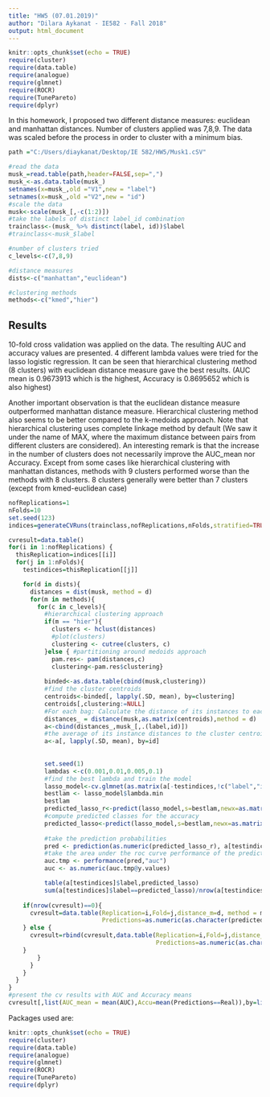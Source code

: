 ```yaml
---
title: "HW5 (07.01.2019)"
author: "Dilara Aykanat - IE582 - Fall 2018"
output: html_document
---
```


```r
knitr::opts_chunk$set(echo = TRUE)
require(cluster)
require(data.table)
require(analogue)
require(glmnet)
require(ROCR)
require(TunePareto)
require(dplyr)
```

In this homework, I proposed two different distance measures: euclidean and manhattan distances.
Number of clusters applied was 7,8,9.
The data was scaled before the process in order to cluster with a minimum bias.

```r
path ="C:/Users/diaykanat/Desktop/IE 582/HW5/Musk1.cSV"

#read the data
musk_=read.table(path,header=FALSE,sep=",")
musk_<-as.data.table(musk_)
setnames(x=musk_,old ="V1",new = "label")
setnames(x=musk_,old ="V2",new = "id")
#scale the data
musk<-scale(musk_[,-c(1:2)])
#take the labels of distinct label_id combination
trainclass<-(musk_ %>% distinct(label, id))$label
#trainclass<-musk_$label

#number of clusters tried
c_levels<-c(7,8,9)

#distance measures
dists<-c("manhattan","euclidean")

#clustering methods
methods<-c("kmed","hier")
```

## Results

10-fold cross validation was applied on the data. The resulting AUC and accuracy values are presented.
4 different lambda values were tried for the lasso logistic regression.
It can be seen that hierarchical clustering method (8 clusters) with euclidean distance measure gave the best results. (AUC mean is 0.9673913 which is the highest, Accuracy is 0.8695652 which is also highest)

Another important observation is that the euclidean distance measure outperformed manhattan distance measure. Hierarchical clustering method also seems to be better compared to the k-medoids approach. Note that hierarchical clustering uses complete linkage method by default (We saw it under the name of MAX, where the maximum distance between pairs from different clusters are considered). An interesting remark is that the increase in the number of clusters does not necessarily improve the AUC_mean nor Accuracy. Except from some cases like hierarchical clustering with manhattan distances, methods with 9 clusters performed worse than the methods with 8 clusters.  8 clusters generally were better than 7 clusters (except from kmed-euclidean case)



```r
nofReplications=1
nFolds=10
set.seed(123)
indices=generateCVRuns(trainclass,nofReplications,nFolds,stratified=TRUE)

cvresult=data.table()
for(i in 1:nofReplications) {
  thisReplication=indices[[i]]
  for(j in 1:nFolds){
    testindices=thisReplication[[j]]

    for(d in dists){
      distances = dist(musk, method = d)
      for(m in methods){
        for(c in c_levels){
          #hierarchical clustering approach
          if(m == "hier"){
            clusters <- hclust(distances)
            #plot(clusters)
            clustering <- cutree(clusters, c)
          }else { #partitioning around medoids approach
            pam.res<- pam(distances,c)
            clustering<-pam.res$clustering}
    
          binded<-as.data.table(cbind(musk,clustering))
          #find the cluster centroids
          centroids<-binded[, lapply(.SD, mean), by=clustering]
          centroids[,clustering:=NULL]
          #For each bag: Calculate the distance of its instances to each cluster centroid
          distances_ = distance(musk,as.matrix(centroids),method = d)
          a<-cbind(distances_,musk_[,.(label,id)])
          #the average of its instance distances to the cluster centroids
          a<-a[, lapply(.SD, mean), by=id]
          
          
          set.seed(1)
          lambdas <-c(0.001,0.01,0.005,0.1)
          #find the best lambda and train the model
          lasso_model<-cv.glmnet(as.matrix(a[-testindices,!c("label","id")]),as.factor(a[-testindices]$label),alpha=1,lambda=lambdas,family="binomial",type.measure = 'class')
          bestlam <- lasso_model$lambda.min
          bestlam
          predicted_lasso_r<-predict(lasso_model,s=bestlam,newx=as.matrix(a[testindices,!c("label","id")]),type="response")
          #compute predicted classes for the accuracy
          predicted_lasso<-predict(lasso_model,s=bestlam,newx=as.matrix(a[testindices,!c("label","id")]),type="class")
          
          #take the prediction probabilities
          pred <- prediction(as.numeric(predicted_lasso_r), a[testindices]$label)
          #take the area under the roc curve performance of the predictions
          auc.tmp <- performance(pred,"auc")
          auc <- as.numeric(auc.tmp@y.values)

          table(a[testindices]$label,predicted_lasso)
          sum(a[testindices]$label==predicted_lasso)/nrow(a[testindices])
          
    if(nrow(cvresult)==0){
      cvresult=data.table(Replication=i,Fold=j,distance_m=d, method = m, clev = c, TestId=testindices,
                          Predictions=as.numeric(as.character(predicted_lasso)),Real=trainclass[testindices],AUC = auc)
    } else {
      cvresult=rbind(cvresult,data.table(Replication=i,Fold=j,distance_m=d, method = m, clev = c, TestId=testindices,
                                         Predictions=as.numeric(as.character(predicted_lasso)),Real=trainclass[testindices],AUC = auc))
    }
        }
      }
    }
  }    
}
#present the cv results with AUC and Accuracy means
cvresult[,list(AUC_mean = mean(AUC),Accu=mean(Predictions==Real)),by=list(method,distance_m,clev)]
```

Packages used are:

```r
knitr::opts_chunk$set(echo = TRUE)
require(cluster)
require(data.table)
require(analogue)
require(glmnet)
require(ROCR)
require(TunePareto)
require(dplyr)
```

